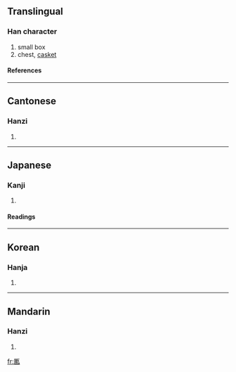 {{see|匦}}

==Translingual==
===Han character===
{{Han char|rad=匚|as=09|sn=11|four=7171<sub>1</sub>|canj=尸十十弓 (SJJN)}}
# small box
# chest, [[casket]]
====References====
{{Han ref|kx=0154.090|dkj=02639|dj=0346.140|hdz=10087.080|uh=532D|ud=21293|bh=D46F|bd=54383}}
----
==Cantonese==
===Hanzi===
{{yue-hanzi|jyut=|y=gwai2}}
# {{defn|Cantonese}}
----
==Japanese==
===Kanji===
{{ja-kanji|grade=|rs=匚09}}
# {{defn|Japanese}} 
====Readings====
{{ja-readings|on=[[き]] (ki)|kun=[[はこ]] (hako), [[くくる]] (kukuru)}}
----
==Korean==
===Hanja===
{{ko-hanja|hangeul=궤|rv=gwe|mr=kwe}}
# {{defn|Korean}}
----
==Mandarin==
===Hanzi===
{{cmn-hanzi|sim=匦|pin=[[guǐ]] (gui3)|wg=kuei<sup>3</sup>}}
# {{defn|Mandarin}}

[[fr:匭]]